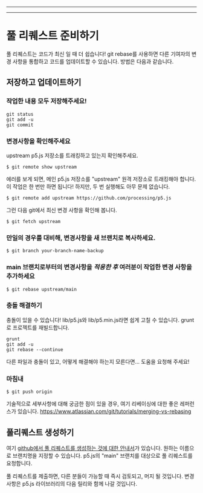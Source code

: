 
---

---
# 풀 리퀘스트 준비하기

풀 리퀘스트는 코드가 최신 일 때 더 쉽습니다! git rebase를 사용하면 다른 기여자의 변경 사항을 통합하고 코드를 업데이트할 수 있습니다. 방법은 다음과 같습니다.

## 저장하고 업데이트하기

### 작업한 내용 모두 저장해주세요!
    git status 
    git add -u
    git commit 

### 변경사항을 확인해주세요
upstream p5.js 저장소를 트래킹하고 있는지 확인해주세요.

    $ git remote show upstream

에러를 보게 되면, 메인 p5.js 저장소를 "upstream" 원격 저장소로 트래킹해야 합니다. 이 작업은 한 번만 하면 됩니다! 하지만, 두 번 실행해도 아무 문제 없습니다.

    $ git remote add upstream https://github.com/processing/p5.js

그런 다음 git에서 최신 변경 사항을 확인해 봅니다.

    $ git fetch upstream 

### 만일의 경우를 대비해, 변경사항을 새 브랜치로 복사하세요.
    $ git branch your-branch-name-backup 

### main 브랜치로부터의 변경사항을 *적용한 후* 여러분이 작업한 변경 사항을 추가하세요
    $ git rebase upstream/main 

### 충돌 해결하기
충돌이 있을 수 있습니다!
lib/p5.js와 lib/p5.min.js라면 쉽게 고칠 수 있습니다. grunt로 프로젝트를 재빌드합니다.

    grunt 
    git add -u
    git rebase --continue

다른 파일과 충돌이 있고, 어떻게 해결해야 하는지 모른다면... 도움을 요청해 주세요!

### 마침내
    $ git push origin

기술적으로 세부사항에 대해 궁금한 점이 있을 경우, 여기 리베이싱에 대한 좋은 레퍼런스가 있습니다. https://www.atlassian.com/git/tutorials/merging-vs-rebasing

## 풀리퀘스트 생성하기

여기 [github에서 풀 리퀘스트를 생성하는 것에 대한 안내서](https://help.github.com/articles/creating-a-pull-request/)가 있습니다. 원하는 이름으로 브랜치명을 지정할 수 있습니다. p5.js의 "main" 브랜치를 대상으로 풀 리퀘스트를 요청합니다.

풀 리퀘스트를 제출하면, 다른 분들이 가능할 때 즉시 검토되고, 머지 될 것입니다. 변경사항은 p5.js 라이브러리의 다음 릴리와 함께 나갈 것입니다.

  